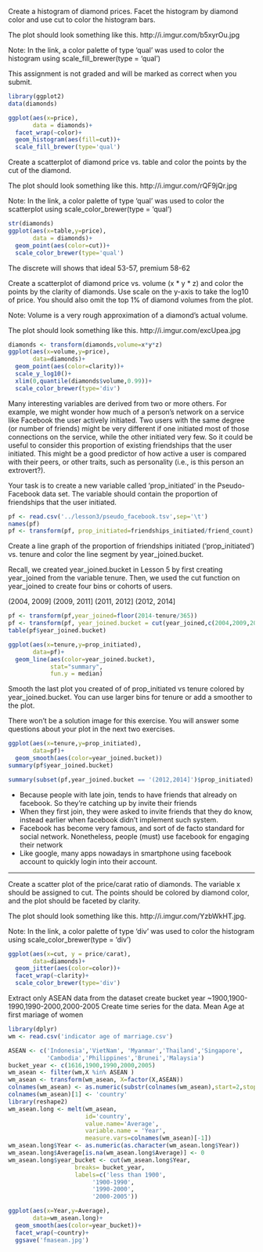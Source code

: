 Create a histogram of diamond prices.
Facet the histogram by diamond color
and use cut to color the histogram bars.

The plot should look something like this.
http://i.imgur.com/b5xyrOu.jpg

Note: In the link, a color palette of type
'qual' was used to color the histogram using
scale_fill_brewer(type = 'qual')

This assignment is not graded and
will be marked as correct when you submit.


```r

library(ggplot2)
data(diamonds)

ggplot(aes(x=price),
       data = diamonds)+
  facet_wrap(~color)+
  geom_histogram(aes(fill=cut))+
  scale_fill_brewer(type='qual')
```

Create a scatterplot of diamond price vs.
table and color the points by the cut of
the diamond.

The plot should look something like this.
http://i.imgur.com/rQF9jQr.jpg

Note: In the link, a color palette of type
'qual' was used to color the scatterplot using
scale_color_brewer(type = 'qual')
```r
str(diamonds)
ggplot(aes(x=table,y=price),
       data = diamonds)+
  geom_point(aes(color=cut))+
  scale_color_brewer(type='qual')
```

The discrete will shows that ideal 53-57, premium 58-62




Create a scatterplot of diamond price vs.
volume (x * y * z) and color the points by
the clarity of diamonds. Use scale on the y-axis
to take the log10 of price. You should also
omit the top 1% of diamond volumes from the plot.

Note: Volume is a very rough approximation of
a diamond's actual volume.

The plot should look something like this.
http://i.imgur.com/excUpea.jpg
```r

diamonds <- transform(diamonds,volume=x*y*z)
ggplot(aes(x=volume,y=price),
       data=diamonds)+
  geom_point(aes(color=clarity))+
  scale_y_log10()+
  xlim(0,quantile(diamonds$volume,0.99))+
  scale_color_brewer(type='div')
```


Many interesting variables are derived from two or more others.
For example, we might wonder how much of a person's network on
a service like Facebook the user actively initiated. Two users
with the same degree (or number of friends) might be very
different if one initiated most of those connections on the
service, while the other initiated very few. So it could be
useful to consider this proportion of existing friendships that
the user initiated. This might be a good predictor of how active
a user is compared with their peers, or other traits, such as
personality (i.e., is this person an extrovert?).

Your task is to create a new variable called 'prop_initiated'
in the Pseudo-Facebook data set. The variable should contain
the proportion of friendships that the user initiated.
```r
pf <- read.csv('../lesson3/pseudo_facebook.tsv',sep='\t')
names(pf)
pf <- transform(pf, prop_initiated=friendships_initiated/friend_count)
```



Create a line graph of the proportion of
friendships initiated ('prop_initiated') vs.
tenure and color the line segment by
year_joined.bucket.

Recall, we created year_joined.bucket in Lesson 5
by first creating year_joined from the variable tenure.
Then, we used the cut function on year_joined to create
four bins or cohorts of users.

(2004, 2009]
(2009, 2011]
(2011, 2012]
(2012, 2014]
```r
pf <- transform(pf,year_joined=floor(2014-tenure/365))
pf <- transform(pf, year_joined.bucket = cut(year_joined,c(2004,2009,2011,2012,2014)))
table(pf$year_joined.bucket)

ggplot(aes(x=tenure,y=prop_initiated),
       data=pf)+
  geom_line(aes(color=year_joined.bucket),
            stat="summary",
            fun.y = median)
```


Smooth the last plot you created of
of prop_initiated vs tenure colored by
year_joined.bucket. You can use larger
bins for tenure or add a smoother to the plot.

There won't be a solution image for this exercise.
You will answer some questions about your plot in
the next two exercises.
```r
ggplot(aes(x=tenure,y=prop_initiated),
       data=pf)+
  geom_smooth(aes(color=year_joined.bucket))
summary(pf$year_joined.bucket)
```


```r
summary(subset(pf,year_joined.bucket == '(2012,2014]')$prop_initiated)
```

* Because people with late join, tends to have friends that already on facebook. So they're catching up by invite their friends
* When they first join, they were asked to invite friends that they do know, instead earlier when facebook didn't implement such system.
* Facebook has become very famous, and sort of de facto standard for social network. Nonetheless, people (must) use facebook for engaging their network
* Like google, many apps nowadays in smartphone using facebook account to quickly login into their account.

****

Create a scatter plot of the price/carat ratio
of diamonds. The variable x should be
assigned to cut. The points should be colored
by diamond color, and the plot should be
faceted by clarity.

The plot should look something like this.
http://i.imgur.com/YzbWkHT.jpg.

Note: In the link, a color palette of type
'div' was used to color the histogram using
scale_color_brewer(type = 'div')

```r

ggplot(aes(x=cut, y = price/carat),
       data=diamonds)+
  geom_jitter(aes(color=color))+
  facet_wrap(~clarity)+
  scale_color_brewer(type='div')
```

Extract only ASEAN data from the dataset
create bucket year ~1900,1900-1990,1990-2000,2000-2005
Create time series for the data.
Mean Age at first mariage of women
```r
library(dplyr)
wm <- read.csv('indicator age of marriage.csv')

ASEAN <- c('Indonesia','VietNam', 'Myanmar','Thailand','Singapore',
           'Cambodia','Philippines','Brunei','Malaysia')
bucket_year <- c(1616,1900,1990,2000,2005)
wm_asean <- filter(wm,X %in% ASEAN )
wm_asean <- transform(wm_asean, X=factor(X,ASEAN))
colnames(wm_asean) <- as.numeric(substr(colnames(wm_asean),start=2,stop=5))
colnames(wm_asean)[1] <- 'country'
library(reshape2)
wm_asean.long <- melt(wm_asean,
                      id='country',
                      value.name='Average',
                      variable.name = 'Year',
                      measure.vars=colnames(wm_asean)[-1])
wm_asean.long$Year <- as.numeric(as.character(wm_asean.long$Year))
wm_asean.long$Average[is.na(wm_asean.long$Average)] <- 0
wm_asean.long$year_bucket <- cut(wm_asean.long$Year,
                   breaks= bucket_year,
                   labels=c('less than 1900',
                        '1900-1990',
                        '1990-2000',
                        '2000-2005'))

ggplot(aes(x=Year,y=Average),
       data=wm_asean.long)+
  geom_smooth(aes(color=year_bucket))+
  facet_wrap(~country)+
  ggsave('fmasean.jpg')

```






